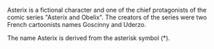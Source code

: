 {{stub}}

Asterix is a fictional character and one of the chief protagonists of the comic series "Asterix and Obelix". The creators of the series were two French cartoonists names Goscinny and Uderzo.

The name Asterix is derived from the asterisk symbol (*).